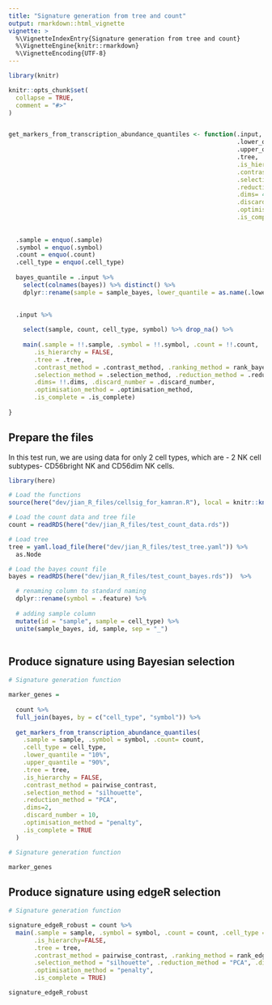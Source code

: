 ```yaml
---
title: "Signature generation from tree and count"
output: rmarkdown::html_vignette
vignette: >
  %\VignetteIndexEntry{Signature generation from tree and count}
  %\VignetteEngine{knitr::rmarkdown}
  %\VignetteEncoding{UTF-8}
---
```


```r
library(knitr)

knitr::opts_chunk$set(
  collapse = TRUE,
  comment = "#>"
)


get_markers_from_transcription_abundance_quantiles <- function(.input, .sample, .symbol, .count=NULL, .cell_type,
                                                               .lower_quantile, 
                                                               .upper_quantile, 
                                                               .tree,
                                                               .is_hierarchy = TRUE,
                                                               .contrast_method = pairwise_contrast, 
                                                               .selection_method = "silhouette", 
                                                               .reduction_method = "PCA", 
                                                               .dims= 4, 
                                                               .discard_number = 1000,
                                                               .optimisation_method = "penalty",
                                                               .is_complete = TRUE) {
  
  
  .sample = enquo(.sample)
  .symbol = enquo(.symbol)
  .count = enquo(.count)
  .cell_type = enquo(.cell_type)
  
  bayes_quantile = .input %>%
    select(colnames(bayes)) %>% distinct() %>%
    dplyr::rename(sample = sample_bayes, lower_quantile = as.name(.lower_quantile), upper_quantile = as.name(.upper_quantile))
  

  .input %>% 
    
    select(sample, count, cell_type, symbol) %>% drop_na() %>%
    
    main(.sample = !!.sample, .symbol = !!.symbol, .count = !!.count, .cell_type = !!.cell_type,
       .is_hierarchy = FALSE, 
       .tree = .tree,
       .contrast_method = .contrast_method, .ranking_method = rank_bayes, .bayes= bayes_quantile,
       .selection_method = .selection_method, .reduction_method = .reduction_method, 
       .dims= !!.dims, .discard_number = .discard_number,
       .optimisation_method = .optimisation_method,
       .is_complete = .is_complete)
  
}


```


## Prepare the files

In this test run, we are using data for only 2 cell types, which are - 2 NK cell subtypes- CD56bright NK and CD56dim NK cells.

```r
library(here)

# Load the functions
source(here("dev/jian_R_files/cellsig_for_kamran.R"), local = knitr::knit_global())

# Load the count data and tree file
count = readRDS(here("dev/jian_R_files/test_count_data.rds"))

# Load tree
tree = yaml.load_file(here("dev/jian_R_files/test_tree.yaml")) %>% 
  as.Node

# Load the bayes count file
bayes = readRDS(here("dev/jian_R_files/test_count_bayes.rds"))  %>%

  # renaming column to standard naming
  dplyr::rename(symbol = .feature) %>%
  
  # adding sample column
  mutate(id = "sample", sample = cell_type) %>%
  unite(sample_bayes, id, sample, sep = "_")
  

```


## Produce signature using Bayesian selection

```r

# Signature generation function

marker_genes = 
  
  count %>%
  full_join(bayes, by = c("cell_type", "symbol")) %>%
  
  get_markers_from_transcription_abundance_quantiles(
    .sample = sample, .symbol = symbol, .count= count,
    .cell_type = cell_type,
    .lower_quantile = "10%",
    .upper_quantile = "90%",
    .tree = tree,
    .is_hierarchy = FALSE,
    .contrast_method = pairwise_contrast,
    .selection_method = "silhouette", 
    .reduction_method = "PCA", 
    .dims=2, 
    .discard_number = 10,
    .optimisation_method = "penalty",
    .is_complete = TRUE
  )

```


```r

# Signature generation function

marker_genes

```

## Produce signature using edgeR selection

```r

# Signature generation function

signature_edgeR_robust = count %>%
  main(.sample = sample, .symbol = symbol, .count = count, .cell_type = cell_type,
       .is_hierarchy=FALSE,
       .tree = tree,
       .contrast_method = pairwise_contrast, .ranking_method = rank_edgR_robust_likelihood_ratio, .rank_stat="PValue",
       .selection_method = "silhouette", .reduction_method = "PCA", .dims=2, .discard_number = 10,
       .optimisation_method = "penalty",
       .is_complete = TRUE)

```


```r

signature_edgeR_robust

```